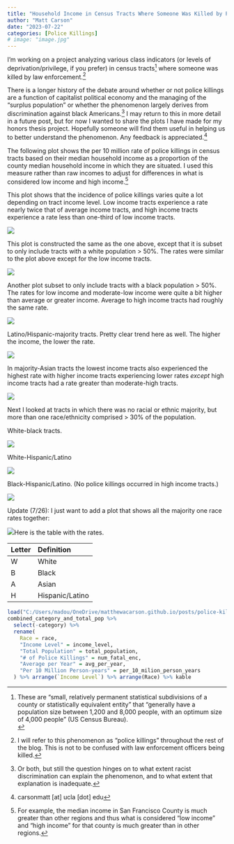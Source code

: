 ```yaml
---
title: "Household Income in Census Tracts Where Someone Was Killed by Police"
author: "Matt Carson"
date: "2023-07-22"
categories: [Police Killings]
# image: "image.jpg"
---
```


I'm working on a project analyzing various class indicators (or levels of deprivation/privilege, if you prefer) in census tracts[^1] where someone was killed by law enforcement.[^2]

[^1]: These are "small, relatively permanent statistical subdivisions of a county or statistically equivalent entity" that "generally have a population size between 1,200 and 8,000 people, with an optimum size of 4,000 people" (US Census Bureau).\

[^2]: I will refer to this phenomenon as "police killings" throughout the rest of the blog. This is not to be confused with law enforcement officers being killed.

There is a longer history of the debate around whether or not police killings are a function of capitalist political economy and the managing of the "surplus population" or whether the phenomenon largely derives from discrimination against black Americans.[^3] I may return to this in more detail in a future post, but for now I wanted to share the plots I have made for my honors thesis project. Hopefully someone will find them useful in helping us to better understand the phenomenon. Any feedback is appreciated.[^4]

[^3]: Or both, but still the question hinges on to what extent racist discrimination can explain the phenomenon, and to what extent that explanation is inadequate.

[^4]: carsonmatt \[at\] ucla \[dot\] edu

The following plot shows the per 10 million rate of police killings in census tracts based on their median household income as a proportion of the county median household income in which they are situated. I used this measure rather than raw incomes to adjust for differences in what is considered low income and high income.[^5]

[^5]: For example, the median income in San Francisco County is much greater than other regions and thus what is considered "low income" and "high income" for that county is much greater than in other regions.

This plot shows that the incidence of police killings varies quite a lot depending on tract income level. Low income tracts experience a rate nearly twice that of average income tracts, and high income tracts experience a rate less than one-third of low income tracts.

![](images/Tract_income_as_a_percentage_of_county_income-01.svg)

This plot is constructed the same as the one above, except that it is subset to only include tracts with a white population \> 50%. The rates were similar to the plot above except for the low income tracts.

![](images/white_barplot.png)

Another plot subset to only include tracts with a black population \> 50%. The rates for low income and moderate-low income were quite a bit higher than average or greater income. Average to high income tracts had roughly the same rate.

![](images/black_barplot.png)

Latino/Hispanic-majority tracts. Pretty clear trend here as well. The higher the income, the lower the rate.

![](images/hispanic_barplot.png)

In majority-Asian tracts the lowest income tracts also experienced the highest rate with higher income tracts experiencing lower rates *except* high income tracts had a rate greater than moderate-high tracts.

![](images/asian_barplot.png)

Next I looked at tracts in which there was no racial or ethnic majority, but more than one race/ethnicity comprised \> 30% of the population.

White-black tracts.

![](images/WB_barplot.png)

White-Hispanic/Latino

![](images/WH_barplot.png)

Black-Hispanic/Latino. (No police killings occurred in high income tracts.)

![](images/BH_barplot.png)

Update (7/26): I just want to add a plot that shows all the majority one race rates together:

[![](images/combined_race_plot_no_legend.svg)](images/combined_race_plot_no_legend.svg)Here is the table with the rates.

| Letter | Definition      |
|:-------|:----------------|
| W      | White           |
| B      | Black           |
| A      | Asian           |
| H      | Hispanic/Latino |

```r
load("C:/Users/madou/OneDrive/matthewacarson.github.io/posts/police-killings-1/combined_category_and_total_pop.RData")
combined_category_and_total_pop %>% 
  select(-category) %>% 
  rename(
    Race = race,
    "Income Level" = income_level,
    "Total Population" = total_population,
    "# of Police Killings" = num_fatal_enc,
    "Average per Year" = avg_per_year,
    "Per 10 Million Person-years" = per_10_milion_person_years
  ) %>% arrange(`Income Level`) %>% arrange(Race) %>% kable
```
